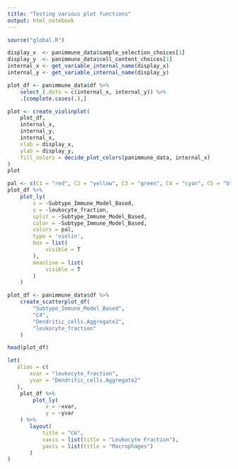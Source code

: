 ```yaml
---
title: "Testing various plot functions"
output: html_notebook
---
```


```r
source("global.R")
```

```r
display_x  <- panimmune_data$sample_selection_choices[1]
display_y  <- panimmune_data$cell_content_choices[1]
internal_x <- get_variable_internal_name(display_x)
internal_y <- get_variable_internal_name(display_y)

plot_df <- panimmune_data$df %>% 
    select_(.dots = c(internal_x, internal_y)) %>% 
    .[complete.cases(.),]

plot <- create_violinplot(
    plot_df,
    internal_x,
    internal_y,
    internal_x,
    xlab = display_x,
    ylab = display_y,
    fill_colors = decide_plot_colors(panimmune_data, internal_x)
)
plot
```




```r
pal <- c(C1 = "red", C2 = "yellow", C3 = "green", C4 = "cyan", C5 = "blue", C6 = "magenta")
plot_df %>% 
    plot_ly(
        x = ~Subtype_Immune_Model_Based,
        y = ~leukocyte_fraction,
        split = ~Subtype_Immune_Model_Based,
        color = ~Subtype_Immune_Model_Based,
        colors = pal,
        type = 'violin',
        box = list(
            visible = T
        ),
        meanline = list(
            visible = T
        )
    )
```

```r
plot_df <- panimmune_data$df %>% 
    create_scatterplot_df(
        "Subtype_Immune_Model_Based",
        "C4",
        "Dendritic_cells.Aggregate2",
        "leukocyte_fraction"
    )

head(plot_df)
```

```r
let(
   alias = c(
       xvar = "leukocyte_fraction",
       yvar = "Dendritic_cells.Aggregate2"
   ),
    plot_df %>% 
        plot_ly(
            x = ~xvar,
            y = ~yvar
    ) %>% 
       layout(
           title = "C6",
           xaxis = list(title = "Leukocyte Fraction"),
           yaxis = list(title = "Macrophages")
       )
)
```

